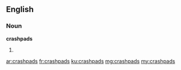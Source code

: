 ==English==

===Noun===
'''crashpads'''

# {{plural of|crashpad}}

[[ar:crashpads]]
[[fr:crashpads]]
[[ku:crashpads]]
[[mg:crashpads]]
[[my:crashpads]]